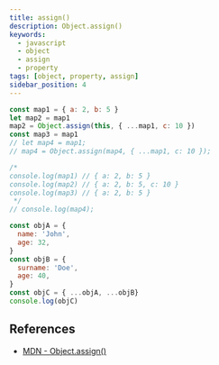 ```yaml
---
title: assign()
description: Object.assign()
keywords:
  - javascript
  - object
  - assign
  - property
tags: [object, property, assign]
sidebar_position: 4
---
```


```js
const map1 = { a: 2, b: 5 }
let map2 = map1
map2 = Object.assign(this, { ...map1, c: 10 })
const map3 = map1
// let map4 = map1;
// map4 = Object.assign(map4, { ...map1, c: 10 });

/*
console.log(map1) // { a: 2, b: 5 }
console.log(map2) // { a: 2, b: 5, c: 10 }
console.log(map3) // { a: 2, b: 5 }
 */
// console.log(map4);

const objA = {
  name: 'John',
  age: 32,
}
const objB = {
  surname: 'Doe',
  age: 40,
}
const objC = { ...objA, ...objB}
console.log(objC)
```

## References

- [MDN - Object.assign()](https://developer.mozilla.org/en-US/docs/Web/JavaScript/Reference/Global_Objects/Object/assign)
